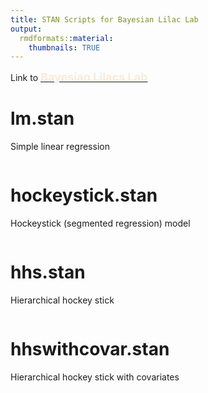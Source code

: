 ```yaml
---
title: STAN Scripts for Bayesian Lilac Lab
output: 
  rmdformats::material:
    thumbnails: TRUE
---
```


Link to  [<font color = "antiquewhite" size = 4> <b> Bayesian Lilacs Lab </b> </font>](../BayesianLilacs.html)

# lm.stan

Simple linear regression

```stan
```

# hockeystick.stan

Hockeystick (segmented regression) model

```stan
```

# hhs.stan

Hierarchical hockey stick

```stan
```


# hhswithcovar.stan

Hierarchical hockey stick with covariates

```stan
```
